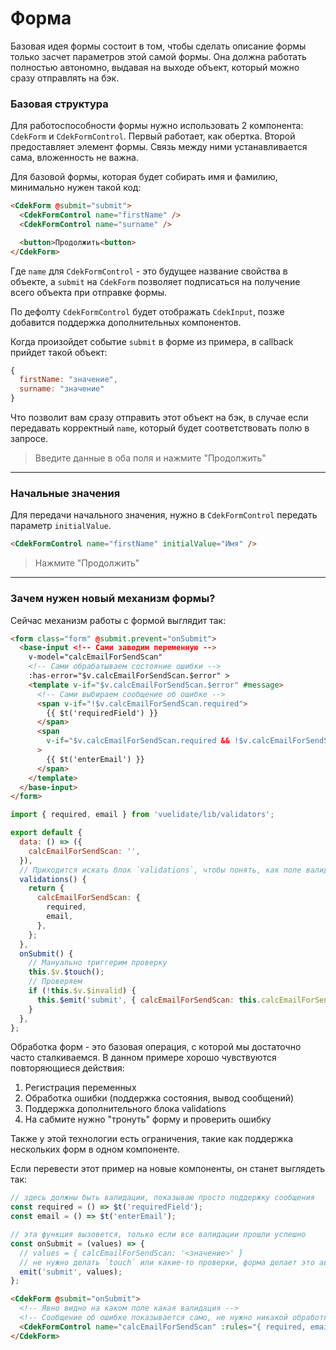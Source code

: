 
<Meta title="Form/Intro" />

# Форма

Базовая идея формы состоит в том, чтобы сделать описание формы только засчет параметров
этой самой формы. Она должна работать полностью автономно, выдавая на выходе объект, который
можно сразу отправлять на бэк.

### Базовая структура

Для работоспособности формы нужно использовать 2 компонента: `CdekForm` и `CdekFormControl`.
Первый работает, как обертка. Второй предоставляет элемент формы. Связь между ними устанавливается
сама, вложенность не важна.

Для базовой формы, которая будет собирать имя и фамилию, минимально нужен такой код:

```html dark
<CdekForm @submit="submit">
  <CdekFormControl name="firstName" />
  <CdekFormControl name="surname" />

  <button>Продолжить<button>
</CdekForm>
```

Где `name` для `CdekFormControl` - это будущее название свойства в объекте, а `submit` на `CdekForm`
позволяет подписаться на получение всего объекта при отправке формы.

По дефолту `CdekFormControl` будет отображать `CdekInput`, позже добавится поддержка дополнительных
компонентов.

Когда произойдет событие `submit` в форме из примера, в callback прийдет такой объект:

```js dark
{
  firstName: "значение",
  surname: "значение"
}
```

Что позволит вам сразу отправить этот объект на бэк, в случае если передавать корректный `name`,
который будет соответствовать полю в запросе.

> Введите данные в оба поля и нажмите "Продолжить"

<Story id="form-cdekform--primary" />

---

### Начальные значения

Для передачи начального значения, нужно в `CdekFormControl` передать параметр `initialValue`.

```html dark
<CdekFormControl name="firstName" initialValue="Имя" />
```

> Нажмите "Продолжить"

<Story id="form-cdekform--with-initial-values" />

---

### Зачем нужен новый механизм формы?

Сейчас механизм работы с формой выглядит так:

```html dark
<form class="form" @submit.prevent="onSubmit">
  <base-input <!-- Сами заводим переменную -->
    v-model="calcEmailForSendScan"
    <!-- Сами обрабатываем состояние ошибки -->
    :has-error="$v.calcEmailForSendScan.$error" >
    <template v-if="$v.calcEmailForSendScan.$error" #message>
      <!-- Сами выбираем сообщение об ошибке -->
      <span v-if="!$v.calcEmailForSendScan.required">
        {{ $t('requiredField') }}
      </span>
      <span
        v-if="$v.calcEmailForSendScan.required && !$v.calcEmailForSendScan.email"
      >
        {{ $t('enterEmail') }}
      </span>
    </template>
  </base-input>
</form>
```

```js dark
import { required, email } from 'vuelidate/lib/validators';

export default {
  data: () => ({
    calcEmailForSendScan: '',
  }),
  // Приходится искать блок `validations`, чтобы понять, как поле валидируется
  validations() {
    return {
      calcEmailForSendScan: {
        required,
        email,
      },
    };
  },
  onSubmit() {
    // Мануально триггерим проверку
    this.$v.$touch();
    // Проверяем
    if (!this.$v.$invalid) {
      this.$emit('submit', { calcEmailForSendScan: this.calcEmailForSendScan });
    }
  },
};
```

Обработка форм - это базовая операция, с которой мы достаточно часто сталкиваемся. В данном
примере хорошо чувствуются повторяющиеся действия:

1. Регистрация переменных
2. Обработка ошибки (поддержка состояния, вывод сообщений)
3. Поддержка дополнительного блока validations
4. На сабмите нужно "тронуть" форму и проверить ошибку

Также у этой технологии есть ограничения, такие как поддержка нескольких форм в одном компоненте.

Если перевести этот пример на новые компоненты, он станет выглядеть так:

```js dark
// здесь должны быть валидации, показываю просто поддержку сообщения
const required = () => $t('requiredField');
const email = () => $t('enterEmail');

// эта функция вызовется, только если все валидации прошли успешно
const onSubmit = (values) => {
  // values = { calcEmailForSendScan: '<значение>' }
  // не нужно делать `touch` или какие-то проверки, форма делает это автоматически
  emit('submit', values);
};
```

```html dark
<CdekForm @submit="onSubmit">
  <!-- Явно видно на каком поле какая валидация -->
  <!-- Сообщение об ошибке показывается само, не нужно никакой обработки в базовом варианте -->
  <CdekFormControl name="calcEmailForSendScan" :rules="{ required, email }" />
</CdekForm>
```
